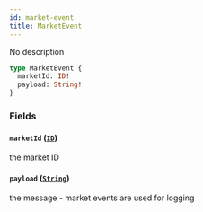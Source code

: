 ```yaml
---
id: market-event
title: MarketEvent
---
```



No description

```graphql
type MarketEvent {
  marketId: ID!
  payload: String!
}
```


### Fields

#### `marketId` ([`ID`](/docs/mainnet/graphql/scalars/id))

the market ID


#### `payload` ([`String`](/docs/mainnet/graphql/scalars/string))

the message - market events are used for logging




